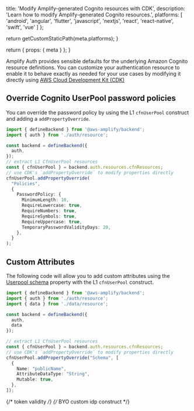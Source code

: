 
  title: 'Modify Amplify-generated Cognito resources with CDK',
  description: 'Learn how to modify Amplify-generated Cognito resources.',
  platforms: [
    'android',
    'angular',
    'flutter',
    'javascript',
    'nextjs',
    'react',
    'react-native',
    'swift',
    'vue'
  ]
};

  return getCustomStaticPath(meta.platforms);
}

  return {
    props: {
      meta
    }
  };
}

Amplify Auth provides sensible defaults for the underlying Amazon Cognito resource definitions. You can customize your authentication resource to enable it to behave exactly as needed for your use cases by modifying it directly using [AWS Cloud Development Kit (CDK)](https://aws.amazon.com/cdk/)

## Override Cognito UserPool password policies

You can override the password policy by using the L1 `cfnUserPool` construct and adding a `addPropertyOverride`.

```ts title="amplify/backend.ts"
import { defineBackend } from '@aws-amplify/backend';
import { auth } from './auth/resource';

const backend = defineBackend({
  auth,
});
// extract L1 CfnUserPool resources
const { cfnUserPool } = backend.auth.resources.cfnResources;
// use CDK's `addPropertyOverride` to modify properties directly
cfnUserPool.addPropertyOverride(
  "Policies",
  {
    PasswordPolicy: {
      MinimumLength: 10,
      RequireLowercase: true,
      RequireNumbers: true,
      RequireSymbols: true,
      RequireUppercase: true,
      TemporaryPasswordValidityDays: 20,
    },
  }
);
```

## Custom Attributes

The following code will allow you to add custom attributes using the [Userpool schema](https://docs.aws.amazon.com/cdk/api/v1/docs/@aws-cdk_aws-cognito.CfnUserPool.html#schema) property with the L1 `cfnUserPool` construct.

```ts title="amplify/backend.ts"
import { defineBackend } from '@aws-amplify/backend';
import { auth } from './auth/resource';
import { data } from './data/resource';

const backend = defineBackend({
  auth,
  data
});

// extract L1 CfnUserPool resources
const { cfnUserPool } = backend.auth.resources.cfnResources;
// use CDK's `addPropertyOverride` to modify properties directly
cfnUserPool.addPropertyOverride("Schema", [
  {
    Name: "publicName",
    AttributeDataType: "String",
    Mutable: true,
  },
]);
```

{/* token validity */}
{/* BYO custom idp construct */}
